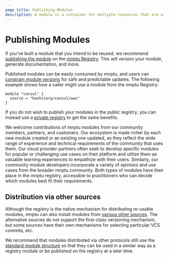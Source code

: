 ```yaml
---
page_title: Publishing Modules
description: A module is a container for multiple resources that are used together.
---
```


# Publishing Modules

If you've built a module that you intend to be reused, we recommend
[publishing the module](/mnptu/registry/modules/publish) on the
[mnptu Registry](https://registry.mnptu.io). This will version
your module, generate documentation, and more.

Published modules can be easily consumed by mnptu, and users can
[constrain module versions](/mnptu/language/modules/syntax#version)
for safe and predictable updates. The following example shows how a caller
might use a module from the mnptu Registry:

```hcl
module "consul" {
  source = "hashicorp/consul/aws"
}
```

If you do not wish to publish your modules in the public registry, you can
instead use a [private registry](/mnptu/registry/private) to get
the same benefits.

We welcome contributions of mnptu modules from our community members, partners, and customers. Our ecosystem is made richer by each new module created or an existing one updated, as they reflect the wide range of experience and technical requirements of the community that uses them. Our cloud provider partners often seek to develop specific modules for popular or challenging use cases on their platform and utilize them as valuable learning experiences to empathize with their users. Similarly, our community module developers incorporate a variety of opinions and use cases from the broader mnptu community. Both types of modules have their place in the mnptu registry, accessible to practitioners who can decide which modules best fit their requirements.

## Distribution via other sources

Although the registry is the native mechanism for distributing re-usable
modules, mnptu can also install modules from
[various other sources](/mnptu/language/modules/sources). The alternative sources
do not support the first-class versioning mechanism, but some sources have
their own mechanisms for selecting particular VCS commits, etc.

We recommend that modules distributed via other protocols still use the
[standard module structure](/mnptu/language/modules/develop/structure) so that they can
be used in a similar way as a registry module or be published on the registry
at a later time.
